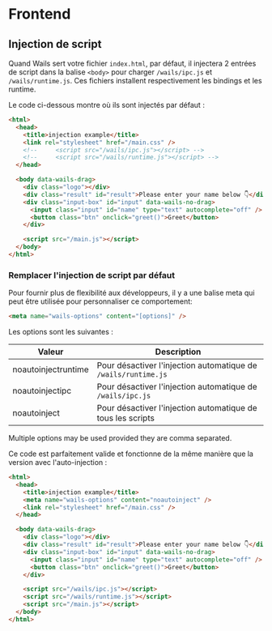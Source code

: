 # Frontend

## Injection de script

Quand Wails sert votre fichier `index.html`, par défaut, il injectera 2 entrées de script dans la balise `<body>` pour charger `/wails/ipc.js` et `/wails/runtime.js`. Ces fichiers installent respectivement les bindings et les runtime.

Le code ci-dessous montre où ils sont injectés par défaut :

```html
<html>
  <head>
    <title>injection example</title>
    <link rel="stylesheet" href="/main.css" />
    <!--     <script src="/wails/ipc.js"></script> -->
    <!--     <script src="/wails/runtime.js"></script> -->
  </head>

  <body data-wails-drag>
    <div class="logo"></div>
    <div class="result" id="result">Please enter your name below 👇</div>
    <div class="input-box" id="input" data-wails-no-drag>
      <input class="input" id="name" type="text" autocomplete="off" />
      <button class="btn" onclick="greet()">Greet</button>
    </div>

    <script src="/main.js"></script>
  </body>
</html>
```

### Remplacer l'injection de script par défaut

Pour fournir plus de flexibilité aux développeurs, il y a une balise meta qui peut être utilisée pour personnaliser ce comportement:

```html
<meta name="wails-options" content="[options]" />
```

Les options sont les suivantes :

| Valeur              | Description                                                    |
| ------------------- | -------------------------------------------------------------- |
| noautoinjectruntime | Pour désactiver l'injection automatique de `/wails/runtime.js` |
| noautoinjectipc     | Pour désactiver l'injection automatique de `/wails/ipc.js`     |
| noautoinject        | Pour désactiver l'injection automatique de tous les scripts    |

Multiple options may be used provided they are comma separated.

Ce code est parfaitement valide et fonctionne de la même manière que la version avec l'auto-injection :

```html
<html>
  <head>
    <title>injection example</title>
    <meta name="wails-options" content="noautoinject" />
    <link rel="stylesheet" href="/main.css" />
  </head>

  <body data-wails-drag>
    <div class="logo"></div>
    <div class="result" id="result">Please enter your name below 👇</div>
    <div class="input-box" id="input" data-wails-no-drag>
      <input class="input" id="name" type="text" autocomplete="off" />
      <button class="btn" onclick="greet()">Greet</button>
    </div>

    <script src="/wails/ipc.js"></script>
    <script src="/wails/runtime.js"></script>
    <script src="/main.js"></script>
  </body>
</html>
```
